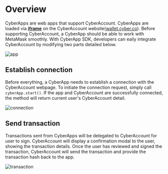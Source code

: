 # Overview

CyberApps are web apps that support CyberAccount. CyberApps are loaded via [**iframe**](https://developer.mozilla.org/en-US/docs/Web/HTML/Element/iframe) on the CyberAccount website([wallet.cyber.co](https://wallet.cyber.co)). Before supporting CyberAccount, a CyberApp should be able to work with MetaMask smoothly. With CyberApp SDK, developers can eaily integrate CyberAccount by modifying two parts detailed below.

![app](./app.jpg)

## Establish connection

Before everything, a CyberApp needs to establish a connection with the CyberAccount webpage. To initiate the connection request, simply call `cyberApp.start()`. If the app and CyberAccount are successfully connected, the method will return current user's CyberAccount detail.

![connection](./connection.jpg)

## Send transaction

Transactions sent from CyberApps will be delegated to CyberAccount for user to sign. CyberAccount will display a confirmation modal to the user, showing the transaction details. Once the user has reviewed and signed the transaction, CyberAccount will send the transaction and provide the transaction hash back to the app.

![transaction](./transaction.jpg)
